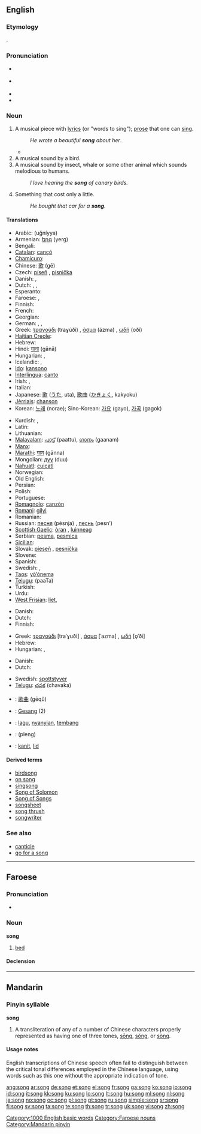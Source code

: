 {{wikipedia|Song}}
{{also|sōng|sǒng|sòng}}
==English==

===Etymology===
{{etyl|ang}} {{term|sang}}.

===Pronunciation===
* {{a|UK}} {{IPA|/sɒŋ/}}
* {{a|US}} {{IPA|/sɔːŋ/|{{a|cot-caught}} /sɑːŋ/}}
* {{audio|en-us-song.ogg|Audio (US)}}
* {{rhymes|ɒŋ}}

===Noun===
{{en-noun}}

# A musical piece with [[lyrics]] (or "words to sing"); [[prose]] that one can [[sing]].
#: ''He wrote a beautiful '''song''' about her''.
#* {{quote-book|1852|Mrs M.A. Thompson|chapter=The Tutor's Daughter|Graham's American Monthly Magazine of Literature, Art, and Fashion|page=266|url=http://books.google.com/books?id=hdcRAAAAYAAJ&pg=PA266
|passage=In the lightness of my heart I sang catches of '''songs''' as my horse gayly bore me along the well-remembered road.}}
# A musical sound by a bird.
# A musical sound by insect, whale or some other animal which sounds melodious to humans.
#: ''I love hearing the '''song''' of canary birds.''
# Something that cost only a little.
#: ''He bought that car for a '''song'''.''

====Translations====
{{trans-top|music with words}}
* Arabic: {{Arab|[[اغنية|أغنية]]}} (uğníyya) {{f}}
* Armenian: [[երգ]] (yerg)
* Bengali: {{tø|bn|গান|tr=gān|sc=Beng}}
* [[Catalan]]: [[cançó]] {{f}}
* [[Chamicuro]]: {{tø|ccc|usma'chachi}}
* Chinese: [[歌]] (gē)
* Czech: [[píseň]] {{f}}, [[písnička]] {{f}}
* Danish: {{t+|da|sang|c}}, {{t+|da|vise|c}}
* Dutch: {{t+|nl|lied|n}}, {{t-|nl|liedje|n}}, {{t+|nl|nummer}}
* Esperanto: {{t-|eo|kanto|xs=Esperanto}}
* Faroese: {{t-|fo|sangur|m|xs=Faroese}}, {{t-|fo|songur|m|xs=Faroese}}
* Finnish: {{t+|fi|laulu}}
* French: {{t+|fr|chanson|f}}
* Georgian: {{t|ka|სიმღერა|tr=simǧera|xs=Georgian}}
* German: {{t+|de|Lied|n}},  {{t+|de|Gesang|m}},  {{t|de|Song|m}}
* Greek: [[τραγούδι]] (traɣúði) {{n}}, [[άσμα]] (ázma) {{n}}, [[ωδή]] (oðí) {{f}}
* [[Haitian Creole]]: {{tø|ht|chante}}
* Hebrew: {{he-translation|שיר|shír}} {{m}}
* Hindi: [[गाना]] (gānā) {{m}}
* Hungarian: {{t+|hu|ének}}, {{t+|hu|dal}}
* Icelandic: {{t+|is|söngur|m}}, {{t+|is|lag|n}}
* [[Ido]]: [[kansono]]
* [[Interlingua]]: [[canto]]
* Irish: {{t+|ga|amhrán|m|xs=Irish}}, {{t+|ga|ceol|m|xs=Irish}}
* Italian: {{t+|it|canzone|f}}
* Japanese: [[歌]] ([[うた]], uta), [[歌曲]] ([[かきょく]], kakyoku)
* [[Jèrriais]]: [[chanson#Jèrriais|chanson]] {{f}}
* Korean: [[노래]] (norae); Sino-Korean: [[가요]] (gayo), [[가곡]] (gagok)
{{trans-mid}}
* Kurdish: {{t+|ku|stiran|f}}, {{t+|ku|گۆرانی|sc=ku-Arab}}
* Latin: {{t+|la|carmen}}
* Lithuanian: {{t+|lt|daina|f|xs=Lithuanian}}
* [[Malayalam]]: [[പാട്ട്]] (paattu), [[ഗാനം]] (gaanam)
* [[Manx]]: {{t-|gv|arrane|xs=Manx}}
* [[Marathi]]: [[गाण]] (gānna)
* Mongolian: [[дуу]] (duu)
* [[Nahuatl]]: [[cuicatl]]
* Norwegian: {{t+|no|sang}}
* Old English: {{t-|ang|dream|alt=drēam|xs=Old English}}
* Persian: {{t|fa|آهنگ |tr=âhang|sc=fa-Arab|xs=Persian}}
* Polish: {{t+|pl|piosenka|f}}
* Portuguese: {{t+|pt|canção|f}}
* [[Romagnolo]]: [[canzòn]] {{f}}
* [[Romani]]: [[gilyi]] {{f}}
* Romanian: {{t-|ro|cântec|n}}
* Russian: [[песня]] (pésnja) {{f}}, [[песнь]] (pesn’) {{f}}
* [[Scottish Gaelic]]: [[òran]] {{m}}, [[luinneag]] {{f}}
* Serbian: [[pesma]], [[pesmica]]
* [[Sicilian]]: {{t|scn|canzùna|f|xs=Sicilian}}
* Slovak: [[pieseň#Slovak|pieseň]] {{f}}, [[pesnička#Slovak|pesnička]] {{f}}
* Slovene: {{t+|sl|pesem|f}}
* Spanish: {{t+|es|canción|f}}
* Swedish: {{t+|sv|sång}}, {{t+|sv|visa}}
* [[Taos]]: [[yò’ónemą]]
* [[Telugu]]: {{t|te|పాట|sc=Telu}} (paaTa)
* Turkish: {{t+|tr|şarkı}}
* Urdu: {{t+|ur|گانا|m|tr=gānā|sc=ur-Arab|xs=Urdu}}
* [[West Frisian]]: [[liet]], {{t-|fy|sang|xs=West Frisian}}
{{trans-bottom}}

{{trans-see|sound of a bird|[[birdsong]]}}

{{trans-top|sound of another animal}}
* Danish: {{t+|da|sang|c}}
* Dutch: {{t+|nl|lied}}
* Finnish: {{t+|fi|laulu}}
{{trans-mid}}
* Greek: [[τραγούδι]] [traˈɣuði] {{n}}, [[άσμα]] [ˈazma] {{n}}, [[ωδή]] [o̞ˈði] {{f}}
* Hebrew: {{he-translation|שירה|shirá}} {{f}}
* Hungarian: {{t+|hu|ének}}, {{t+|hu|dal}}
{{trans-bottom}}

{{trans-top|inexpensive deal}}
* Danish: {{t+|da|slik|c}}
* Dutch: {{t+|nl|prikkie}}
{{trans-mid}}
* Swedish: [[spottstyver]]
* [[Telugu]]: [[చవక]] (chavaka)
{{trans-bottom}}

{{checktrans-top}}
* {{ttbc|Chinese}}: [[歌曲]] (gēqǔ)
* {{ttbc|German}}: [[Gesang]] {{m}} (2)
* {{ttbc|Indonesian}}: [[lagu]], [[nyanyi|nyanyian]], [[tembang]]
* {{ttbc|Thai}}: {{Thai|[[เพลง]]}} (pleng)
* {{ttbc|Volapük}}: [[kanit]], [[lid#Volapük|lid]]
{{checktrans-bottom}}

====Derived terms====
* [[birdsong]]
* [[on song]]
* [[singsong]]
* [[Song of Solomon]]
* [[Song of Songs]]
* [[songsheet]]
* [[song thrush]]
* [[songwriter]]

===See also===
* [[canticle]]
* [[go for a song]]

[[Category:1000 English basic words]]

----

==Faroese==

===Pronunciation===
* {{IPA|[sɔŋg]|lang=fo}}

===Noun===
'''song''' {{f}}

# [[bed]]

====Declension====
{{fo-decl-noun-f11|s|o|ng|ei|e}}

[[Category:Faroese nouns]]

----

==Mandarin==

===Pinyin syllable===
'''song'''

# A transliteration of any of a number of Chinese characters properly represented as having one of three tones, [[sōng]], [[sǒng]], or [[sòng]].

====Usage notes====
English transcriptions of Chinese speech often fail to distinguish between the critical tonal differences employed in the Chinese language, using words such as this one without the appropriate indication of tone.

[[Category:Mandarin pinyin]]

[[ang:song]]
[[ar:song]]
[[de:song]]
[[et:song]]
[[el:song]]
[[fr:song]]
[[ga:song]]
[[ko:song]]
[[io:song]]
[[id:song]]
[[it:song]]
[[kk:song]]
[[ku:song]]
[[lo:song]]
[[lt:song]]
[[hu:song]]
[[ml:song]]
[[nl:song]]
[[ja:song]]
[[no:song]]
[[oc:song]]
[[pl:song]]
[[pt:song]]
[[ru:song]]
[[simple:song]]
[[sr:song]]
[[fi:song]]
[[sv:song]]
[[ta:song]]
[[te:song]]
[[th:song]]
[[tr:song]]
[[uk:song]]
[[vi:song]]
[[zh:song]]